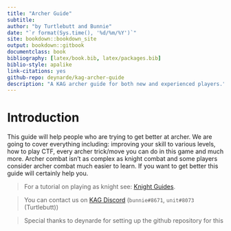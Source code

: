 ```yaml
--- 
title: "Archer Guide"
subtitle:
author: "by Turtlebutt and Bunnie"
date: "`r format(Sys.time(), '%d/%m/%Y')`"
site: bookdown::bookdown_site
output: bookdown::gitbook
documentclass: book
bibliography: [latex/book.bib, latex/packages.bib]
biblio-style: apalike
link-citations: yes
github-repo: deynarde/kag-archer-guide
description: "A KAG archer guide for both new and experienced players."
---
```


# Introduction {-}

This guide will help people who are trying to get better at archer. We are going to cover everything including: improving your skill to various levels, how to play CTF, every archer trick/move you can do in this game and much more. Archer combat isn't as complex as knight combat and some players consider archer combat much easier to learn. If you want to get better this guide will certainly help you.

> For a tutorial on playing as knight see: [Knight Guides](https://deynarde.github.io/kag-knight-guide/).

> You can contact us on [KAG Discord](https://discord.gg/kag) (`bunnie#8671`, `unit#8073` (Turtlebutt))

> Special thanks to deynarde for setting up the github repository for this
